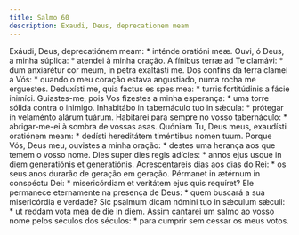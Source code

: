```yaml
---
title: Salmo 60
description: Exaudi, Deus, deprecationem meam
---
```


<div class="side-by-side not-content">
  <span class="text-justify">
    Exáudi, Deus, deprecatiónem meam: * inténde oratióni meæ.
  </span>
  <span class="text-justify">
    Ouvi, ó Deus, a minha súplica: * atendei à minha oração.
  </span>
  <span class="text-justify">
    A fínibus terræ ad Te clamávi: * dum anxiarétur cor meum, in petra exaltásti
    me.
  </span>
  <span class="text-justify">
    Dos confins da terra clamei a Vós: * quando o meu coração estava angustiado,
    numa rocha me erguestes.
  </span>
  <span class="text-justify">
    Deduxísti me, quia factus es spes mea: * turris fortitúdinis a fácie
    inimíci.
  </span>
  <span class="text-justify">
    Guiastes-me, pois Vos fizestes a minha esperança: * uma torre sólida contra
    o inimigo.
  </span>
  <span class="text-justify">
    Inhabitábo in tabernáculo tuo in sǽcula: * prótegar in velaménto alárum
    tuárum.
  </span>
  <span class="text-justify">
    Habitarei para sempre no vosso tabernáculo: * abrigar-me-ei à sombra de
    vossas asas.
  </span>
  <span class="text-justify">
    Quóniam Tu, Deus meus, exaudísti oratiónem meam: * dedísti hereditátem
    timéntibus nomen tuum.
  </span>
  <span class="text-justify">
    Porque Vós, Deus meu, ouvistes a minha oração: * destes uma herança aos que
    temem o vosso nome.
  </span>
  <span class="text-justify">
    Dies super dies regis adícies: * annos ejus usque in diem generatiónis et
    generatiónis.
  </span>
  <span class="text-justify">
    Acrescentareis dias aos dias do Rei: * os seus anos durarão de geração em
    geração.
  </span>
  <span class="text-justify">
    Pérmanet in ætérnum in conspéctu Dei: * misericórdiam et veritátem ejus quis
    requíret?
  </span>
  <span class="text-justify">
    Ele permanece eternamente na presença de Deus: * quem buscará a sua
    misericórdia e verdade?
  </span>
  <span class="text-justify">
    Sic psalmum dicam nómini tuo in sǽculum sǽculi: * ut reddam vota mea de die
    in diem.
  </span>
  <span class="text-justify">
    Assim cantarei um salmo ao vosso nome pelos séculos dos séculos: * para
    cumprir sem cessar os meus votos.
  </span>
</div>
